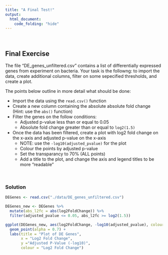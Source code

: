 ```yaml
---
title: "A Final Test!"
output:
  html_document:
    code_folding: "hide"
---
```


<br>

## Final Exercise

The file "DE_genes_unfiltered.csv" contains a list of differentially expressed genes from experiment on bacteria. 
Your task is the followng: to import the data, create additional columns, filter on some sepecified thresholds, and create a plot. 

The points below outline in more detail what should be done:

* Import the data using the `read.csv()` function
* Create a new column containing the absolute absolute fold change (Hint: use the `abs()` function)
* Filter the genes on the follow conditions:
  * Adjusted p-value less than or equal to 0.05
  * Absolute fold change greater than or equal to `log2(1.5)`

* Once the data has been filtered, create a plot with log2 fold change on the x-axis and adjusted p-value on the x-axis
  * NOTE: use the `-log10(adjusted_pvalue)` for the plot
  * Colour the points by adjusted p-value
  * Set the transparancy to 70% (ALL points)
  * Add a title to the plot, and change the axis and legend titles to be more "readable"

<br>

### Solution

```r
DEGenes <- read.csv("./data/DE_genes_unfiltered.csv")

DEGenes_new <- DEGenes %>% 
  mutate(abs_l2fc = abs(log2FoldChange)) %>% 
  filter(adjusted_pvalue <= 0.05, abs_l2fc >= log2(1.5))

ggplot(DEGenes_new, aes(log2FoldChange, -log10(adjusted_pvalue), colour = log2FoldChange)) +
  geom_point(alpha = 0.7) +
  labs(title = "Plot of DE Genes", 
       x = "Log2 Fold Change", 
       y ="Adjusted P-Value (-log10)",
       colour = "Log2 Fold Change")

```

<br>
